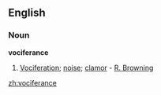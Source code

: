 ==English==
===Noun===
'''vociferance'''
# {{rare}} [[Vociferation]]; [[noise]]; [[clamor]] - [[R. Browning]]

[[zh:vociferance]]
